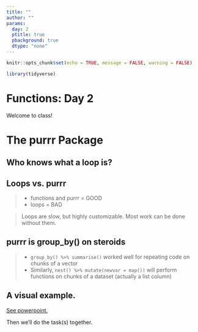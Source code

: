 ```yaml
---
title: ""
author: ""
params:
  day: 2
  ptitle: true
  pbackground: true
  dtype: "none"
---
```


```r
knitr::opts_chunk$set(echo = TRUE, message = FALSE, warning = FALSE)

library(tidyverse)
```

# Functions: Day 2 {data-background=#f7d754}

Welcome to class!

# The purrr Package {data-background=#f7d754}

## Who knows what a loop is?

## Loops vs. purrr

>- functions and purrr = GOOD
>- loops = BAD

> Loops are slow, but highly customizable. Most work can be done without them.

## purrr is group_by() on steroids

>- `group_by() %>% summarise()` worked well for repeating code on chunks of a vector
>- Similarly, `nest() %>% mutate(newvar = map())` will perform functions on chunks of a dataset (actually a list column)

## A visual example.

[See powerpoint.](https://byuistats.github.io/M335/presentations_class_palmer/day_15_purrr.pptx)

Then we'll do the task(s) together.


